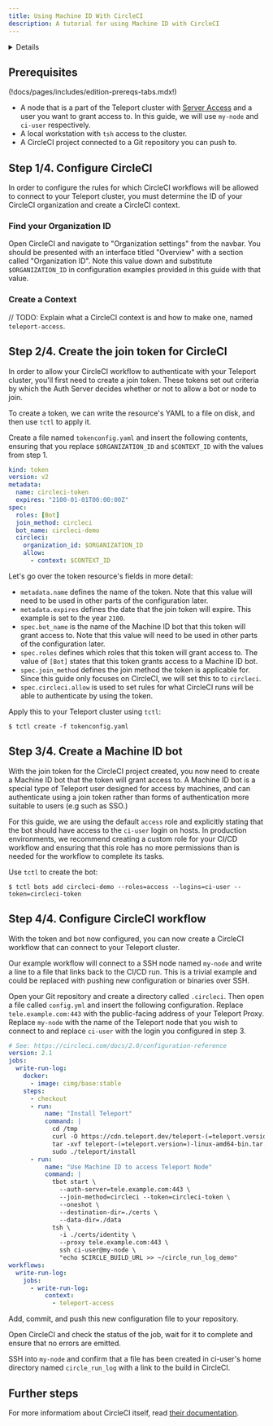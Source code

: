 ```yaml
---
title: Using Machine ID With CircleCI
description: A tutorial for using Machine ID with CircleCI
---
```


<Details
  title="Version warning"
  opened={true}
  scope={["oss", "enterprise"]}
  scopeOnly={true}
  min="11.0"
>
  Machine ID for CircleCI is available starting from Teleport `v11.1`.
</Details>

## Prerequisites

(!docs/pages/includes/edition-prereqs-tabs.mdx!)

- A node that is a part of the Teleport cluster with
[Server Access](https://goteleport.com/docs/server-access/introduction/) and a
user you want to grant access to. In this guide, we will use `my-node` and
`ci-user` respectively.
- A local workstation with `tsh` access to the cluster.
- A CircleCI project connected to a Git repository you can push to.

## Step 1/4. Configure CircleCI

In order to configure the rules for which CircleCI workflows will be allowed to
connect to your Teleport cluster, you must determine the ID of your CircleCI
organization and create a CircleCI context.

### Find your Organization ID

Open CircleCI and navigate to "Organization settings" from the navbar.
You should be presented with an interface titled "Overview" with a section
called "Organization ID". Note this value down and substitute `$ORGANIZATION_ID`
in configuration examples provided in this guide with that value.

### Create a Context

// TODO: Explain what a CircleCI context is and how to make one, named
`teleport-access`.

## Step 2/4. Create the join token for CircleCI

In order to allow your CircleCI workflow to authenticate with your Teleport
cluster, you'll first need to create a join token. These tokens set out criteria
by which the Auth Server decides whether or not to allow a bot or node to join.

To create a token, we can write the resource's YAML to a file on disk, and then
use `tctl` to apply it.

Create a file named `tokenconfig.yaml` and insert the following contents,
ensuring that you replace `$ORGANIZATION_ID` and `$CONTEXT_ID` with the values
from step 1.

```yaml
kind: token
version: v2
metadata:
  name: circleci-token
  expires: "2100-01-01T00:00:00Z"
spec:
  roles: [Bot]
  join_method: circleci
  bot_name: circleci-demo
  circleci:
    organization_id: $ORGANIZATION_ID
    allow:
      - context: $CONTEXT_ID
```

Let's go over the token resource's fields in more detail:

- `metadata.name` defines the name of the token. Note that this value will need
to be used in other parts of the configuration later.
- `metadata.expires` defines the date that the join token will expire. This
example is set to the year `2100`.
- `spec.bot_name` is the name of the Machine ID bot that this token will grant
access to. Note that this value will need to be used in other parts of the
configuration later.
- `spec.roles` defines which roles that this token will grant access to. The
value of `[Bot]` states that this token grants access to a Machine ID bot.
- `spec.join_method` defines the join method the token is applicable for. Since
this guide only focuses on CircleCI, we will set this to to `circleci`.
- `spec.circleci.allow` is used to set rules for what CircleCI runs will be able
to authenticate by using the token.

Apply this to your Teleport cluster using `tctl`:

```code
$ tctl create -f tokenconfig.yaml
```

## Step 3/4. Create a Machine ID bot

With the join token for the CircleCI project created, you now need to create a
Machine ID bot that the token will grant access to. A Machine ID bot is a
special type of Teleport user designed for access by machines, and can
authenticate using a join token rather than forms of authentication more
suitable to users (e.g such as SSO.)

For this guide, we are using the default `access` role and explicitly stating
that the bot should have access to the `ci-user` login on hosts. In production
environments, we recommend creating a custom role for your CI/CD workflow and
ensuring that this role has no more permissions than is needed for the workflow
to complete its tasks.

Use `tctl` to create the bot:

```code
$ tctl bots add circleci-demo --roles=access --logins=ci-user --token=circleci-token
```

## Step 4/4. Configure CircleCI workflow

With the token and bot now configured, you can now create a CircleCI workflow
that can connect to your Teleport cluster.

Our example workflow will connect to a SSH node named `my-node` and write a
line to a file that links back to the CI/CD run. This is a trivial example and
could be replaced with pushing new configuration or binaries over SSH.

Open your Git repository and create a directory called `.circleci`. Then open
a file called `config.yml` and insert the following configuration. Replace
`tele.example.com:443` with the public-facing address of your Teleport Proxy.
Replace `my-node` with the name of the Teleport node that you wish to connect
to and replace `ci-user` with the login you configured in step 3.

```yaml
# See: https://circleci.com/docs/2.0/configuration-reference
version: 2.1
jobs:
  write-run-log:
    docker:
      - image: cimg/base:stable
    steps:
      - checkout
      - run:
          name: "Install Teleport"
          command: |
            cd /tmp
            curl -O https://cdn.teleport.dev/teleport-(=teleport.version=)-linux-amd64-bin.tar.gz
            tar -xvf teleport-(=teleport.version=)-linux-amd64-bin.tar.gz
            sudo ./teleport/install
      - run:
          name: "Use Machine ID to access Teleport Node"
          command: |
            tbot start \
              --auth-server=tele.example.com:443 \
              --join-method=circleci --token=circleci-token \
              --oneshot \
              --destination-dir=./certs \
              --data-dir=./data
            tsh \
              -i ./certs/identity \
              --proxy tele.example.com:443 \
              ssh ci-user@my-node \
              "echo $CIRCLE_BUILD_URL >> ~/circle_run_log_demo"
workflows:
  write-run-log:
    jobs:
      - write-run-log:
          context:
            - teleport-access
```

Add, commit, and push this new configuration file to your repository.

Open CircleCI and check the status of the job, wait for it to complete and
ensure that no errors are emitted.

SSH into `my-node` and confirm that a file has been created in ci-user's home
directory named `circle_run_log` with a link to the build in CircleCI.

## Further steps

For more informatiom about CircleCI itself, read
[their documentation](https://circleci.com/docs/).
